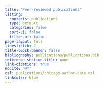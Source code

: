 ```yaml
---
title: "Peer-reviewed publications"
listing:
  contents: publications
  type: default
  categories: false
  sort-ui: false
  filter-ui: false
page-layout: full
linestretch: 2
title-block-banner: false
bibliography: publications/publications.bib
reference-section-title: none
link-citations: true
nocite: '@*'
csl: publications/chicago-author-date.csl
linkcolor: blue
---
```


